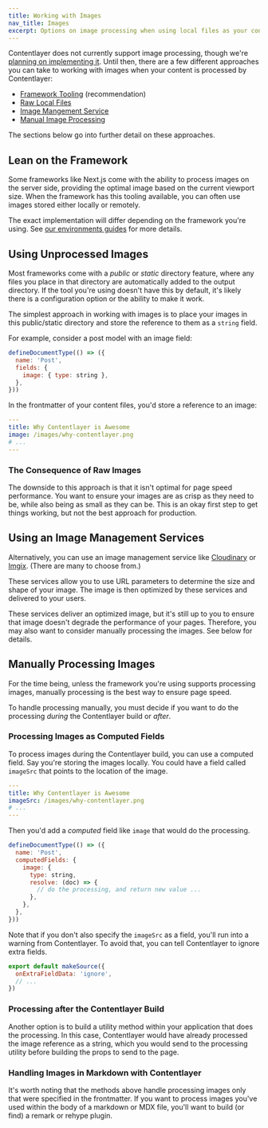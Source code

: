 ```yaml
---
title: Working with Images
nav_title: Images
excerpt: Options on image processing when using local files as your content source.
---
```


Contentlayer does not currently support image processing, though we're [planning on implementing it](https://github.com/wesbitty/wesbitty/issues/11). Until then, there are a few different approaches you can take to working with images when your content is processed by Contentlayer:

- [Framework Tooling](#lean-on-the-framework) (recommendation)
- [Raw Local Files](#using-unprocessed-images)
- [Image Mangement Service](#using-an-image-management-services)
- [Manual Image Processing](#manually-processing-images)

The sections below go into further detail on these approaches.

## Lean on the Framework

Some frameworks like Next.js come with the ability to process images on the server side, providing the optimal image based on the current viewport size. When the framework has this tooling available, you can often use images stored either locally or remotely.

The exact implementation will differ depending on the framework you're using. See [our environments guides](/docs/environments) for more details.

## Using Unprocessed Images

Most frameworks come with a _public_ or _static_ directory feature, where any files you place in that directory are automatically added to the output directory. If the tool you're using doesn't have this by default, it's likely there is a configuration option or the ability to make it work.

The simplest approach in working with images is to place your images in this public/static directory and store the reference to them as a `string` field.

For example, consider a post model with an image field:

```js
defineDocumentType(() => ({
  name: 'Post',
  fields: {
    image: { type: string },
  },
}))
```

In the frontmatter of your content files, you'd store a reference to an image:

```yaml
---
title: Why Contentlayer is Awesome
image: /images/why-contentlayer.png
# ...
---
```

### The Consequence of Raw Images

The downside to this approach is that it isn't optimal for page speed performance. You want to ensure your images are as crisp as they need to be, while also being as small as they can be. This is an okay first step to get things working, but not the best approach for production.

## Using an Image Management Services

Alternatively, you can use an image management service like [Cloudinary](https://cloudinary.com/) or [Imgix](https://imgix.com/). (There are many to choose from.)

These services allow you to use URL parameters to determine the size and shape of your image. The image is then optimized by these services and delivered to your users.

These services deliver an optimized image, but it's still up to you to ensure that image doesn't degrade the performance of your pages. Therefore, you may also want to consider manually processing the images. See below for details.

## Manually Processing Images

For the time being, unless the framework you're using supports processing images, manually processing is the best way to ensure page speed.

To handle processing manually, you must decide if you want to do the processing _during_ the Contentlayer build or _after_.

### Processing Images as Computed Fields

To process images during the Contentlayer build, you can use a computed field. Say you're storing the images locally. You could have a field called `imageSrc` that points to the location of the image.

```yaml
---
title: Why Contentlayer is Awesome
imageSrc: /images/why-contentlayer.png
# ...
---
```

Then you'd add a _computed_ field like `image` that would do the processing.

```js
defineDocumentType(() => ({
  name: 'Post',
  computedFields: {
    image: {
      type: string,
      resolve: (doc) => {
        // do the processing, and return new value ...
      },
    },
  },
}))
```

Note that if you don't also specify the `imageSrc` as a field, you'll run into a warning from Contentlayer. To avoid that, you can tell Contentlayer to ignore extra fields.

```js
export default makeSource({
  onExtraFieldData: 'ignore',
  // ...
})
```

### Processing after the Contentlayer Build

Another option is to build a utility method within your application that does the processing. In this case, Contentlayer would have already processed the image reference as a string, which you would send to the processing utility before building the props to send to the page.

### Handling Images in Markdown with Contentlayer

It's worth noting that the methods above handle processing images only that were specified in the frontmatter. If you want to process images you've used within the body of a markdown or MDX file, you'll want to build (or find) a remark or rehype plugin.
